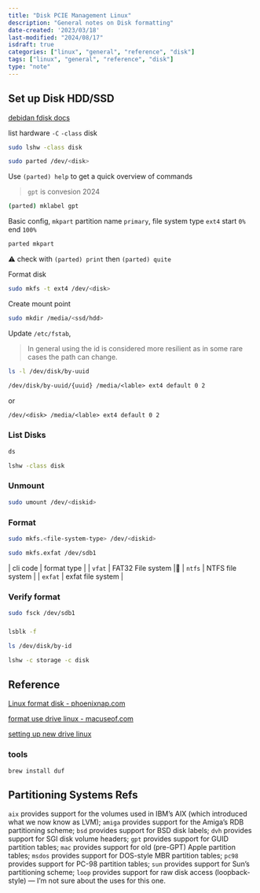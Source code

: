 ```yaml
---
title: "Disk PCIE Management Linux"
description: "General notes on Disk formatting"
date-created: '2023/03/18'
last-modified: "2024/08/17"
isdraft: true
categories: ["linux", "general", "reference", "disk"]
tags: ["linux", "general", "reference", "disk"]
type: "note"
---
```


## Set up Disk HDD/SSD 

[debidan fdisk docs](https://manpages.debian.org/bookworm/fdisk/fdisk.8.en.html)

list hardware `-C` `-class` disk

```sh 
sudo lshw -class disk
```

```sh 
sudo parted /dev/<disk>

```
Use `(parted) help` to get a quick overview of commands

> `gpt` is convesion 2024

```sh 
(parted) mklabel gpt
```

Basic config, `mkpart` partition name `primary`, file system type `ext4` start `0%` end `100%`

```sh 
parted mkpart  
```

⚠️ check with `(parted) print` then `(parted) quite`

Format disk 

```sh 
sudo mkfs -t ext4 /dev/<disk>
```

Create mount point 

```sh 
sudo mkdir /media/<ssd/hdd>
```

Update `/etc/fstab`, 

> In general using the id is considered more resilient as in some rare cases the path can change.


```sh 
ls -l /dev/disk/by-uuid
```

```txt 
/dev/disk/by-uuid/{uuid} /media/<lable> ext4 default 0 2
```


or 

```txt 
/dev/<disk> /media/<lable> ext4 default 0 2
```



### List Disks 

```sh 
ds
```

```sh 
lshw -class disk
```

### Unmount 

```sh
sudo umount /dev/<diskid>
```

### Format

```sh
sudo mkfs.<file-system-type> /dev/<diskid>
```

```sh
sudo mkfs.exfat /dev/sdb1
```

| cli code | format type       |
| `vfat`   | FAT32 File system |🔨
| `ntfs`   | NTFS file system  |
| `exfat`  | exfat file system |

### Verify format

```sh
sudo fsck /dev/sdb1
```

### 

```sh 
lsblk -f
```

```sh 
ls /dev/disk/by-id
```

```sh
lshw -c storage -c disk
```

## Reference

[Linux format disk - phoenixnap.com](https://phoenixnap.com/kb/linux-format-usb)

[format use drive linux - macuseof.com](https://www.makeuseof.com/how-to-format-usb-drive-on-linux/)

[setting up new drive linux](https://akrabat.com/setting-up-a-new-hard-drive-in-linux/)

### tools 

```
brew install duf 
```

## Partitioning Systems Refs 

`aix` provides support for the volumes used in IBM’s AIX (which introduced what we now know as LVM);
`amiga` provides support for the Amiga’s RDB partitioning scheme;
`bsd` provides support for BSD disk labels;
`dvh` provides support for SGI disk volume headers;
`gpt` provides support for GUID partition tables;
`mac` provides support for old (pre-GPT) Apple partition tables;
`msdos` provides support for DOS-style MBR partition tables;
`pc98` provides support for PC-98 partition tables;
`sun` provides support for Sun’s partitioning scheme;
`loop` provides support for raw disk access (loopback-style) — I’m not sure about the uses for this one.